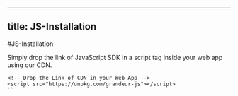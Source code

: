 
---
title: JS-Installation
---
#JS-Installation

Simply drop the link of JavaScript SDK in a script tag inside your web app using our CDN.

```
<!-- Drop the Link of CDN in your Web App -->
<script src="https://unpkg.com/grandeur-js"></script>
``

